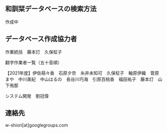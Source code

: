 
<GeneralManual />

<div className="divider" />

## 和訓栞データベースの検索方法

作成中

<div className="divider" />

<CcLicense />

<div className="divider" />

## データベース作成協力者

作業統括　藤本灯　久保柾子

翻字作業者一覧（五十音順）

【2021年度】伊佐萌々香　石原夕奈　糸井未知可　久保柾子　軸原伊織　菅原まや　中川美紀　中山はるの　長谷川巧海　引原百桃香　福田祐子　藤本灯　山下侑那

システム開発　劉冠偉

## 連絡先

w-shiori[at]googlegroups.com
